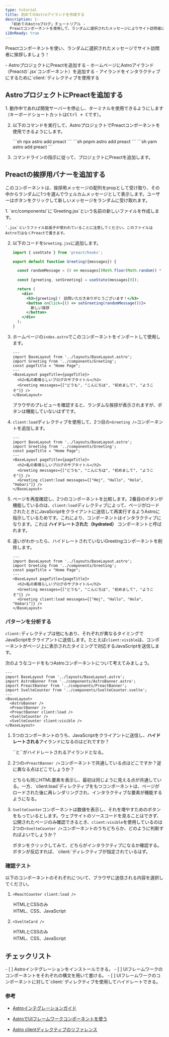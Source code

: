 ```yaml
---
type: tutorial
title: 初めてのAstroアイランドを作成する
description: |-
  「初めてのAstroブログ」チュートリアル -
  Preactコンポーネントを使用して、ランダムに選択されたメッセージによりサイト訪問者に挨拶する
i18nReady: true
---
```


Preactコンポーネントを使い、ランダムに選択されたメッセージでサイト訪問者に挨拶しましょう！

<PreCheck>
  - AstroプロジェクトにPreactを追加する
  - ホームページにAstroアイランド（Preactの`.jsx`コンポーネント）を追加する
  - アイランドをインタラクティブにするために`client:`ディレクティブを使用する
</PreCheck>

## AstroプロジェクトにPreactを追加する

<Steps>
1. 動作中であれば開発サーバーを停止し、ターミナルを使用できるようにします（キーボードショートカットは<kbd>Ctrl + C</kbd>です）。

2. 以下のコマンドを実行して、AstroプロジェクトでPreactコンポーネントを使用できるようにします。

    <PackageManagerTabs>
      <Fragment slot="npm">
        ```sh
        npx astro add preact
        ```
      </Fragment>
      <Fragment slot="pnpm">
        ```sh
        pnpm astro add preact
        ```
      </Fragment>
      <Fragment slot="yarn">
        ```sh
        yarn astro add preact
        ```
      </Fragment>
    </PackageManagerTabs>

3. コマンドラインの指示に従って、プロジェクトにPreactを追加します。
</Steps>

## Preactの挨拶用バナーを追加する

このコンポーネントは、挨拶用メッセージの配列をpropとして受け取り、その中からランダムに1つを選んでウェルカムメッセージとして表示します。ユーザーはボタンをクリックして新しいメッセージをランダムに受け取れます。

<Steps>
1. `src/components/`に`Greeting.jsx`という名前の新しいファイルを作成します。

    `.jsx`というファイル拡張子が使われていることに注意してください。このファイルはAstroではなくPreactで書きます。

2. 以下のコードを`Greeting.jsx`に追加します。

    ```jsx title="src/components/Greeting.jsx"
    import { useState } from 'preact/hooks';

    export default function Greeting({messages}) {

      const randomMessage = () => messages[(Math.floor(Math.random() * messages.length))];
      
      const [greeting, setGreeting] = useState(messages[0]);

      return (
        <div> 
          <h3>{greeting}！ 訪問いただきありがとうございます！</h3>
          <button onClick={() => setGreeting(randomMessage())}>
            新しい挨拶
          </button>
        </div>
      );
    }
    ```

3. ホームページの`index.astro`でこのコンポーネントをインポートして使用します。

    ```astro title="src/pages/index.astro" ins={3,8}
    ---
    import BaseLayout from '../layouts/BaseLayout.astro';
    import Greeting from '../components/Greeting';
    const pageTitle = "Home Page";
    ---
    <BaseLayout pageTitle={pageTitle}>
      <h2>私の素晴らしいブログのサブタイトル</h2>
      <Greeting messages={["どうも", "こんにちは", "初めまして", "ようこそ"]} />
    </BaseLayout>
    ```

    ブラウザのプレビューを確認すると、ランダムな挨拶が表示されますが、ボタンは機能していないはずです。


4. `client:load`ディレクティブを使用して、2つ目の`<Greeting />`コンポーネントを追加します。

    ```astro title="src/pages/index.astro" ins={9} "client:load"
    ---
    import BaseLayout from '../layouts/BaseLayout.astro';
    import Greeting from '../components/Greeting';
    const pageTitle = "Home Page";
    ---
    <BaseLayout pageTitle={pageTitle}>
      <h2>私の素晴らしいブログのサブタイトル</h2>
      <Greeting messages={["どうも", "こんにちは", "初めまして", "ようこそ"]} />
      <Greeting client:load messages={["Hej", "Hallo", "Hola", "Habari"]} />
    </BaseLayout>
    ```

  5. ページを再度確認し、2つのコンポーネントを比較します。2番目のボタンが機能しているのは、`client:load`ディレクティブによって、ページがロードされたときにJavaScriptをクライアントに送信して再実行するようAstroに指示しているためです。これにより、コンポーネントはインタラクティブになります。これは **ハイドレートされた（hydrated）** コンポーネントと呼ばれます。
  
  6. 違いがわかったら、ハイドレートされていないGreetingコンポーネントを削除します。


      ```astro title="src/pages/index.astro" del={8} "client:load"
      ---
      import BaseLayout from '../layouts/BaseLayout.astro';
      import Greeting from '../components/Greeting';
      const pageTitle = "Home Page";
      ---
      <BaseLayout pageTitle={pageTitle}>
        <h2>私の素晴らしいブログのサブタイトル</h2>
        <Greeting messages={["どうも", "こんにちは", "初めまして", "ようこそ"]} />
        <Greeting client:load messages={["Hej", "Hallo", "Hola", "Habari"]} />
      </BaseLayout>
      ```
</Steps>

<Box icon="question-mark">

### パターンを分析する

`client:`ディレクティブは他にもあり、それぞれが異なるタイミングでJavaScriptをクライアントに送信します。たとえば`client:visible`は、コンポーネントがページ上に表示されたタイミングで対応するJavaScriptを送信します。

次のようなコードをもつAstroコンポーネントについて考えてみましょう。

```astro
---
import BaseLayout from '../layouts/BaseLayout.astro';
import AstroBanner from '../components/AstroBanner.astro';
import PreactBanner from '../components/PreactBanner';
import SvelteCounter from '../components/SvelteCounter.svelte';
---
<BaseLayout>
  <AstroBanner />
  <PreactBanner />
  <PreactBanner client:load />
  <SvelteCounter />
  <SvelteCounter client:visible />
</BaseLayout>
```

1. 5つのコンポーネントのうち、JavaScriptをクライアントに送信し、**ハイドレートされる**アイランドになるのはどれですか？

    <p>
      <Spoiler>`<PreactBanner client:load />`と`<SvelteCounter client:visible />`がハイドレートされるアイランドとなる。</Spoiler>
    </p>

2. 2つの`<PreactBanner />`コンポーネントで共通している点はどこですか？逆に異なる点はどこでしょうか？

    <p>
      <Spoiler>どちらも同じHTML要素を表示し、最初は同じように見える点が共通している。一方、`client:load`ディレクティブをもつコンポーネントは、ページがロードされた後に再レンダリングされ、インタラクティブな要素が機能するようになる。</Spoiler>
    </p>

3. `SvelteCounter`コンポーネントは数値を表示し、それを増やすためのボタンをもっているとします。ウェブサイトのソースコードを見ることはできず、公開されたページのみ確認できるとき、`client:visible`を使用しているのは2つの`<SvelteCounter />`コンポーネントのうちどちらか、どのように判断すればよいでしょうか？

    <p>
      <Spoiler>ボタンをクリックしてみて、どちらがインタラクティブになるか確認する。ボタンが反応すれば、`client:`ディレクティブが指定されているはず。</Spoiler>
    </p>
</Box>



<Box icon="question-mark">

### 確認テスト

以下のコンポーネントのそれぞれについて、ブラウザに送信される内容を選択してください。

1. `<ReactCounter client:load />`

    <MultipleChoice>
      <Option>
        HTMLとCSSのみ
      </Option>
      <Option isCorrect>
        HTML、CSS、JavaScript
      </Option>
    </MultipleChoice>

2. `<SvelteCard />`

    <MultipleChoice>
      <Option  isCorrect>
        HTMLとCSSのみ
      </Option>
      <Option>
        HTML、CSS、JavaScript
      </Option>
    </MultipleChoice>
</Box>

<Box icon="check-list">

## チェックリスト

<Checklist>
- [ ] Astroインテグレーションをインストールできる。
- [ ] UIフレームワークのコンポーネントをそれぞれの構文を用いて書ける。
- [ ] UIフレームワークのコンポーネントに対して`client:`ディレクティブを使用してハイドレートできる。
</Checklist>
</Box>

### 参考

- [Astroインテグレーションガイド](/ja/guides/integrations-guide/)

- [AstroでUIフレームワークコンポーネントを使う](/ja/guides/framework-components/#フレームワークコンポーネントを利用)

- [Astro clientディレクティブのリファレンス](/ja/reference/directives-reference/#クライアントディレクティブ)
